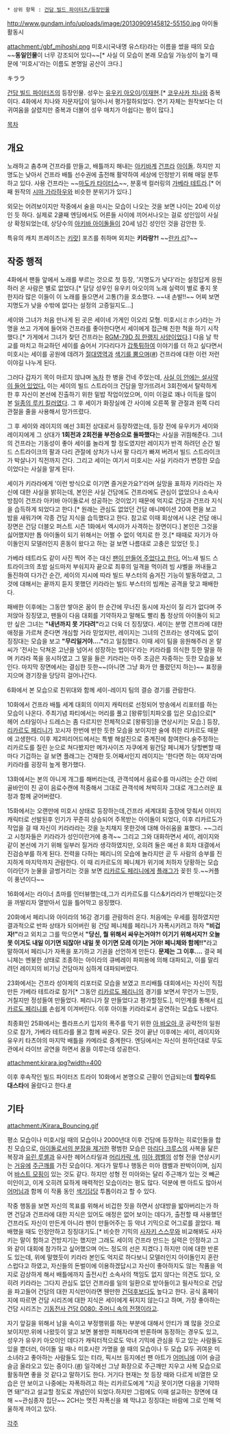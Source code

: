  * 상위 항목 : [[건담 빌드 파이터즈/등장인물]]

http://www.gundam.info/uploads/image/20130909145812-55150.jpg
아이돌 활동시

attachment:/gbf_mihoshi.png
미호시(국내명 유스타)라는 이름을 썼을 때의 모습 ~~'''동일인물'''이 너무 강조되어 있다~~[* 사실 이 모습이 본래 모습일 가능성이 높기 때문에 '미호시'라는 이름도 본명일 공산이 크다.]

キララ

[[건담 빌드 파이터즈]]의 등장인물. 성우는 [[유우키 아오이]]/[[이재현]].[* [[코우사카 치나]]와 중복이다. 4화에서 치나와 자문자답이 일어나서 평가절하되었다. 연기 자체는 원작보다는 더 귀여움을 살렸지만 중복과 더불어 성우 매치가 아쉽다는 평이 많다.]

[[목차]]
== 개요 ==
노래하고 춤추며 건프라를 만들고, 배틀까지 해내는 [[아키바계]] [[건프라]] [[아이돌]]. 하지만 지명도는 낮아서 건프라 배틀 선수권에 출전해 활약하여 세상에 인정받기 위해 매일 분투하고 있다. 사용 건프라는 ~~[[마도카 타이터스]]~~, 분홍색 컬러링의 [[가베라 테트라]].[* 어째 원작의 [[시마 가라하우]]와 비슷한 분위기가 있다.]

외모는 어려보이지만 작중에서 술을 마시는 모습이 나오는 것을 보면 나이는 20세 이상인 듯 하다. 실제로 2쿨째 엔딩에서도 어른들 사이에 끼어서나오는 걸로 성인임이 사실상 확정되었는데, 상당수의 [[아키바 아이돌]]들이 20세 넘긴 성인인 것을 감안한 듯.

특유의 캐치 프레이즈는 [[키랏]]] 포즈를 취하며 외치는 '''키라랑?!''' ~~[[란카 리]]?~~

== 작중 행적 ==
4화에서 팬들 앞에서 노래를 부르는 것으로 첫 등장, '지명도가 낮다'라는 설정답게 응원하러 온 사람은 별로 없었다.[* 담당 성우인 유우키 아오이의 노래 실력이 별로 좋지 못한지라 많은 이들이 이 노래를 들으면서 고통(?)을 호소했다. ~~내 손발!!~~ 어찌 보면 지명도가 낮을 수밖에 없다는 설정의 고증일지도...]

세이와 그녀가 처음 만나게 된 곳은 세이네 가게인 이오리 모형. 미호시(ミホシ)라는 가명을 쓰고 가게에 들어와 건프라를 좋아한다면서 세이에게 접근해 친한 척을 하기 시작했다.[* 가게에서 그녀가 찾던 건프라는 [[짐%28MS%29#s-3.1.4|RGM-79D 짐 한랭지 사양]]이었다.] 다음 날 학교를 마치고 하교하던 세이를 숨어서 기다리다가 [[갑툭튀]]하여 이야기를 더 하고 싶다면서 미호시는 세이를 공원에 데려가 [[절대영역]]과 [[색기담당|색기를 뿜으며]]([http://livedoor.blogimg.jp/katorea5434/imgs/9/a/9a061baf.jpg #]) 건프라에 대한 이런 저런 이야길 나누게 된다.

그러다 갑자기 목이 마르지 않냐며 [[녹차]] 한 병을 건네 주었는데, [[사쿠라이 유메코|사실 이 안에는 설사약이 들어 있었다.]] 이는 세이의 빌드 스트라이크 건담을 망가뜨려서 3회전에서 탈락하게 한 후 자신이 본선에 진출하기 위한 밑밥 작업이었으며, 이미 이걸로 꽤나 이득을 많이 본 [[통파|일종의 루키 킬러였다]]. 그 후 세이가 화장실에 간 사이에 오른쪽 팔 관절과 왼쪽 다리 관절을 줄을 사용해서 망가뜨렸다.

그 후 세이와 레이지의 예선 3회전 상대로서 등장하였는데, 등장 전에 유우키가 세이와 레이지에게 그 상대가 '''1회전과 2회전을 부전승으로 돌파했다'''는 사실을 귀띔해준다. 그녀의 건프라는 기동성이 좋아 세이를 놀라게 할 정도였지만 레이지가 반격 하려던 순간 빌드 스트라이크의 팔과 다리 관절에 상처가 나서 팔 다리가 빠져 버려서 빌드 스트라이크가 박살나기 직전까지 간다. 그리고 세이는 여기서 미호시는 사실 키라라가 변장한 모습이었다는 사실을 알게 된다.

세이가 키라라에게 '이런 방식으로 이기면 즐거운가요?'라며 실망을 표하자 키라라는 자신에 대한 사실을 밝히는데, 본인은 사실 건담에도 건프라에도 관심이 없었으나 소속사 방침이 건프라 아키바 아이돌로서 성공하는 것이었기 때문에 억지로 건담과 건프라 지식을 습득하게 되었다고 한다.[* 원래는 관심도 없었던 건담 애니메이션 20여 편을 보고 밤을 새워가며 각종 건담 지식을 습득했다고 한다. 참고로 이때 회상에서 나온 건담 애니 장면은 건담 더블오 퍼스트 시즌 1화에서 엑시아가 사격하는 장면이다.] 본인은 그것을 싫어했지만 톱 아이돌이 되기 위해서는 어쩔 수 없이 억지로 한 것.[* 때때로 자기가 아이돌인지 모델러인지 혼동이 왔다고 하는 걸 보면 나름대로 고충은 있었던 듯.]

가베라 테트라도 같이 사진 찍어 주는 대신 [[코우지 마츠모토|팬이 만들어 주었다고 한다.]] 어느새 빌드 스트라이크의 초밤 실드마저 부숴지자 끝으로 최후의 일격을 먹이려 빔 샤벨을 꺼내들고 돌진하여 다가간 순간, 세이의 지시에 따라 빌드 부스터의 숨겨진 기능이 발동하였고, 그것에 대해서는 끝까지 듣지 못했던 키라라는 빌드 부스터의 빔캐논 공격을 맞고 패배한다.

패배한 이후에는 그동안 쌓아온 꿈이 한 순간에 무너진 동시에 자신이 질 리가 없다며 주저앉아 징징댔고, 팬들이 다음 대회를 기약하자고 말해도 빨리 톱 정상의 아이돌이 되고만 싶은 그녀는 '''"내년까지 못 기다려"'''라고 더욱 더 징징댔다. 세이는 분명 건프라에 대한 애정을 가르쳐 준다면 개심할 거라 믿었지만, 레이지는 그녀의 건프라는 생각에도 없이 징징대는 모습을 보고 '''"무리일거야…."'''라고 일침했다. 이때 세이 팀을 응원해주러 온 랄 씨가 '전사는 닥쳐온 고난을 넘어서 성장하는 법이다'라는 키라라를 의식한 듯한 말을 하며 키라라 쪽을 응시하였고 그 말을 들은 키라라는 아주 조금은 자중하는 듯한 모습을 보인다. 마지막 장면에서는 결심한 듯한~~(아니면 그냥 화가 안 풀렸던지 하는)~~ 표정을 지으며 경기장을 당당히 걸어나간다.

6화에서 본 모습으로 친위대와 함께 세이-레이지 팀의 결승 경기를 관람한다.

10화에서 건프라 배틀 세계 대회의 이미지 캐릭터로 선정되어 방송에서 리포터를 하는 모습이 나온다. 주최기념 파티에서는 머리를 풀고 [왕류밍|치파오를 입은 모습]으로[* 헤어 스타일이나 드레스는 좀 다르지만 전체적으로 [왕류밍]을 연상시키는 모습.] 등장, [[리카르도 페리니]]가 꼬시자 한번에 반한 듯한 모습을 보이지만 술에 취한 리카르도 때문에 고생한다. 이후 제2피리어드에서는 특별 해설진으로 중계진에 참여한다.술주정하는 리카르도를 질린 눈으로 쳐다봤지만 메가사이즈 자쿠에게 윙건담 페니체가 당할뻔할 때마다 기겁하는 걸 보면 플래그는 건재한 듯.어째서인지 레이지는 '한다면 하는 여자'라며 키라라를 굉장히 높게 평가했다.

13화에서는 본의 아니게 개그를 해버리는데, 관객석에서 음료수를 마시려는 순간 아비골바인이 친 공이 음료수캔에 적중해서 그대로 관객석에 쳐박히자 그대로 개그스러운 표정과 함께 굳어버렸다.

15화에서는 오랜만에 미호시 상태로 등장하는데,건프라 세계대회 출장에 맞춰서 이미지 캐릭터로 선발된후 인기가 꾸준히 상승되어 주목받는 아이돌이 되었다, 이후 리카르도가 작업을 걸 때 자신이 키라라라는 것을 눈치채지 못한것에 대해 아쉬움을 표했다. ~~그리고 시청자들은 키라라가 성인이란거에 충격~~ 그리고 그와 대화하면서 세이, 레이지와 같이 본선에 가기 위해 일부러 질거라 생각하였지만, 오히려 둘은 예선 8 회차 대결에서 진검승부를 하게 된다. 전력을 다하는 페리니의 모습에 놀라지만 곧 두 사람의 승부를 진지하게 마지막까지 관람한다. 이 때 리카르도의 페니체가 위기에 처하자 당황하는 모습이라던가 눈물을 글썽거리는 것을 보면 [[리카르도 페리니]]에게 [[플래그]]가 꽂힌 듯.~~커플이 풍년이다~~

16화에서는 라이너 쵸마를 인터뷰했는데,그가 리카르도를 디스&키라라가 반해있다는것을 까발리자 열받아서 입을 틀어막고 응징했다.

20화에서 페리니와 아이라의 16강 경기를 관람하러 온다. 처음에는 우세를 점하였지만 결과적으로 반파 상태가 되어버린 윙 건담 페니체를 페리니가 자폭시키려고 하자 '''"비겁자!"'''라고 외치고 그를 막으면서 '''"당신, 뭘 위해서 싸우는거야?! 이기기 위해서지?! 오늘 못 이겨도 내일 이기면 되잖아! 내일 못 이기면 모레 이기는 거야! 페니체와 함께!!"'''라고 말하여서 페리니가 자폭을 포기하고 기권을 선언하게 만든다. '''문제는 그 이후....''' 결국 페니체는 멘붕한 상태로 조종하는 아이라의 큐베레이 파피용에 의해 대파되고, 이를 말리려던 레이지의 비기닝 건담마저 심하게 대파되버렸다.

23화에서는 건프라 성야제의 리포터로 모습을 보였고 프리배틀 대회에서는 자신이 직접 만든 가베라 테트라로 참가[* 그동안 [[리카르도 페리니]]의 경기를 보면서 무언가 느낀듯, 거칠지만 정성들여 만들었다. 페리니가 잘 만들었다고 평가할정도.], 미인계를 통해서 [[리카르도 페리니]]를 손쉽게 이겨버린다. 이후 아이돌 키라라로서 공연하는 모습도 나왔다.

최종화인 25화에서는 플라프스키 입자의 폭주를 막기 위한 [[아 바오아 쿠]] 공략전의 일원으로 참가, 가베라 테트라를 몰고 함께 싸운다. 모든 것이 끝난 이후에는 세이, 레이지와 유우키 타츠야의 마지막 배틀을 카메라로 중계한다. 엔딩에서는 자신이 원하던대로 무도관에서 라이브 공연을 하면서 꿈을 이루는데 성공한다.

attachment:kirara.jpg?width=400

이후 후속작인 빌드 파이터즈 트라이 10화에서 본명으로 근황이 언급되는데 '''할리우드 대스타'''에 올랐다고 한다.[http://bbs2.ruliweb.daum.net/gaia/do/ruliweb/family/230/read?articleId=23719928&bbsId=G005&itemId=75 #]

== 기타  ==
attachment:/Kirara_Bouncing.gif

평소 모습이나 미호시일 때의 모습이나 2000년대 이후 건담에 등장하는 히로인들을 합친 모습으로, [[생얼|아이돌로서의 분장을 제거한]] 평범한 모습은 [[마리다 크루스]]의 사복을 닮은 복장과 [[유린 루셸]]과 유사한 헤어스타일과 [[머리카락/보라색|머리카락 색]], [[미아 캠벨]]의 성형 전을 연상시키는 [[거유]]에 [[주근깨]]를 가진 모습이다. 게다가 말투나 행동은 미아 캠벨과 판박이이며, 심지어 [[바스트 모핑]]이 있는 것도 같다. 하지만 성형 전 미아와는 달리 주근깨가 있는 것 빼곤 미인이고, 이게 오히려 묘하게 매력적인 모습이라는 평도 많다. 덕분에 팬 아트도 많아서 [[이오리 린코|어머님]]과 함께 이 작품 동인 [[색기담당]] 투톱이라고 할 수 있다.

작중 행동을 보면  자신의 목표를 위해서 비겁한 짓을 하면서 상대방을 밟아버리는가 하면  건담과 건프라에 대한 지식은 있어도 애정은 없어 보이는 데다가, 출전할 때 사용했던 건프라도 자신이 만든게 아니라 팬이 만들어주는 등 악녀 기믹으로 어그로를 끌었다. 패배했을 때도 인정안하고 징징대기도.[* 비슷한 기믹의 [[사자키 스스무]]와 비교해봐도 사자키는 말이 험하고 건방지기는 했지만 그래도 세이의 건프라 만드는 실력은 인정하고 그와 같이 대회에 참가하고 싶어했으며 어느 정도의 선은 지켰다.] 하지만 이에 대한 반론도 있는데, 위에 말했듯이 키라라 본인도 억지로 하다보니 모델러인지 아이돌인지 혼란스럽다고 하였고, 자신들의 돈벌이에 이용하겠답시고 자신이 좋아하지도 않는 작품을 억지로 감상하게 해서 배틀에까지 출전시킨 소속사의 책임도 없지 않다는 의견도 있다, 오히려 키라라는 그다지 관심도 없던 건프라를 일의 일환으로 받아들이고 필사적으로 건담을 파고들어 건담의 대한 지식만이라면 웬만한 [[건덕후]]보다도 높다고 한다. 공식 홈페이지에 따르면 건담 시리즈에 대한 지식은 세이에게 뒤지지 않는다고 하며, 가장 좋아하는 건담 시리즈는 [[기동전사 건담 0080: 주머니 속의 전쟁]]이라고.

자기 앞길을 위해서 남을 속이고 부정행위를 하는 부분에 대해서 안티가 꽤 많을 것으로 보이지만.위에 나왔듯이 알고 보면 불쌍한 피해자라며 반론하며 동정하는 경우도 있고, 성우가 유우키 아오이인 데다가 캐릭터적으로도 악녀 기믹에 관심을 두고 있는 사람들도 있을 뿐더러, 아이돌 일 때나 미호시란 가명을 쓸 때의 모습이나 두 모습 모두 귀여운 미소녀라고 좋아하는 사람들도 있는 터라, 픽시브 등지에선 팬 아트가 [[이오리 린코|어머니]]에 이어 슬금슬금 올라오고 있는 중이다.([http://bbs2.ruliweb.daum.net/gaia/do/ruliweb/family/229/read?articleId=19074526&bbsId=G005&itemId=74&pageIndex=1 #]) 일각에선 그냥 화장으로 주근깨만 지우고 사복 모습으로 활동하면 좋을 것 같다고 말하기도 한다. 거기다 현재는 첫 등장 때와 다르게 비열한 모습은 안 보이고 나중에는 자폭하려고 하는 리카르도에게 "지금 못이기면 다음을 기약하면 돼!"라고 설교할 정도로 개념인이 되었다.하지만 그럼에도 이때 설교하는 장면에 대해 ~~관심종자 집단~~ 2CH는 멋진 자폭신을 왜 막냐고 징징대는 바람에 그로 인해 억울하게 까이고 있다.

[[각주]]
